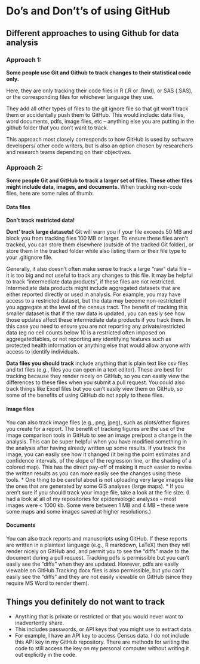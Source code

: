 # Do's and Don't's of using GitHub

## Different approaches to using Github for data analysis

### Approach 1: 
**Some people use Git and Github to track changes to their statistical code only.**

Here, they are only tracking their code files in R (.R or .Rmd), or 
SAS (.SAS), or the corresponding files for whichever language they use. 

They add all other types of files to the git ignore file so that git
won't track them or accidentally push them to GitHub. This would include:
data files, word documents, pdfs, image files, etc -- anything else you are 
putting in the github folder that you don't want to track.

This approach most closely corresponds to how GitHub is used by software developers/ 
other code writers, but is also an option chosen by researchers and research 
teams depending on their objectives.

### Approach 2: 
**Some people Git and GitHub to track a larger set of files. These other files might include data, images, and documents.**
When tracking non-code files, here are some rules of thumb:

#### Data files

**Don't track restricted data!**

**Dont' track large datasets!** Git will warn you if your file exceeds 50 MB and 
block you from tracking files 100 MB or larger. To ensure these files aren't tracked, you can store them elsewhere (outside of
the tracked Git folder), or store them in the tracked folder while also listing them or their file type to your .gitignore file. 

Generally, it also doesn't often make sense to track a large "raw" data file -- it is too big and not useful to track any changes to this file. It may be helpful to track "intermediate data products", if these files are not restricted. Intermediate data products might include aggregated datasets that are either reported directly or used in analysis. For example, you may have access to a restricted dataset, but the data may become non-restricted if you aggregate at the level of the census tract. The benefit of tracking this smaller dataset is that if the raw data is updated, you can easily see how those updates affect these intermediate data products if you track them. In this case you need to ensure you are not reporting any private/restricted data (eg no cell counts below 10 is a restricted often imposed on aggregatedtables, or not reporting any identifying features such as protected health information or anything else that would allow anyone with access to identify 
individuals.

**Data files you should track** include anything that is plain text like csv files and txt files (e.g., files you can
open in a text editor). These are best for tracking because they render nicely on GitHub, so you can
easily view the differences to these files when you submit a pull request. You could also track things like Excel files but you can't easily view them on GitHub, so some of the benefits of using GitHub do not apply to these files.
   
#### Image files

You can also track image files (e.g., png, jpeg), such as plots/other figures you create for a 
report. The benefit of  tracking figures are the use of the image comparison tools in GitHub to see an image pre/post a change in the analysis. This can be super helpful when you have modified something in the analysis after having already written up some results. If you track the image, you can easily see how it changed (it being the point estimates and confidence intervals, of the slope of the regression line, or the shading of a colored map). This has the direct pay-off of making it much easier to revise the written results as you can more easily see the changes using these tools.
* One thing to be careful about is not uploading very large images like the 
ones that are generated by some GIS analyses (large maps). 
* If you aren't sure if you should track your image file, take a look at the 
file size. (I had a look at all of my repositories for epidemiologic analyses --
most images were < 1000 kb. Some were between 1 MB and 4 MB -- these were some 
maps and some images saved at higher resolutions.)

#### Documents

You can also track reports and manuscripts using GitHub. If these reports are written in a plaintext language (e.g., R markdown, LaTeX) then they will render nicely on GitHub and, and permit you to see the "diffs" made to the document during a pull request. Tracking pdfs is permissible but you can't easily see the "diffs" when they are updated. However, pdfs are easily viewable on GitHub.Tracking docx files is also permissible, but you can't easily see the "diffs" and they are not easily viewable on GitHub (since they require MS Word to render them). 

## Things you definitely do not want to track

* Anything that is private or restricted or that you would never want to 
inadvertently share. 
* This includes passwords, or API keys that you might use to extract data. 
* For example, I have an API key to access Census data. I do not include this
API key in my GitHub repository. There are methods for writing the code to still
access the key on my personal computer without writing it out explicitly in the 
code. 
  


